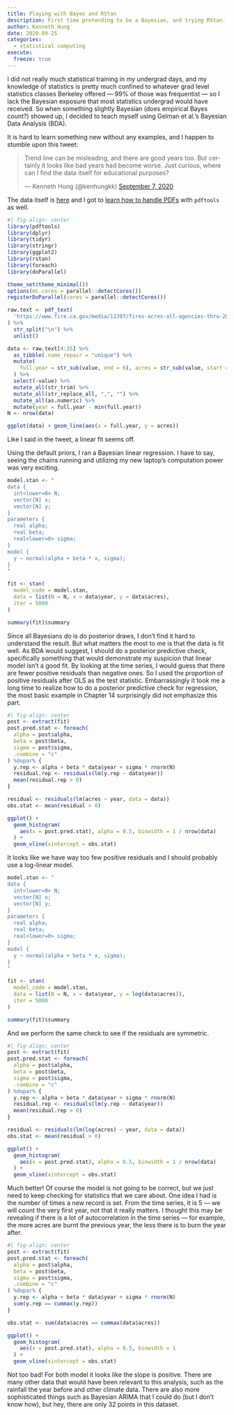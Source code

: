 ```yaml
---
title: Playing with Bayes and RStan
description: First time pretending to be a Bayesian, and trying RStan.
author: Kenneth Hung
date: 2020-09-25
categories:
  - statistical computing
execute: 
  freeze: true
---
```


I did not really much statistical training in my undergrad days, and my knowledge of statistics is pretty much confined to whatever grad level statistics classes Berkeley offered --- 99% of those was frequentist --- so I lack the Bayesian exposure that most statistics undergrad would have received. So when something slightly Bayesian (does empirical Bayes count?) showed up, I decided to teach myself using Gelman et al.'s Bayesian Data Analysis (BDA).

It is hard to learn something new without any examples, and I happen to stumble upon this tweet:

<blockquote class="twitter-tweet tw-align-center"><p lang="en" dir="ltr">Trend line can be misleading, and there are good years too. But certainly it looks like bad years had become worse. Just curious, where can I find the data itself for educational purposes?</p>&mdash; Kenneth Hung (@kenhungkk) <a href="https://twitter.com/kenhungkk/status/1302973968748478464?ref_src=twsrc%5Etfw">September 7, 2020</a></blockquote> <script async src="https://platform.twitter.com/widgets.js" charset="utf-8"></script>

The data itself is [here](https://www.fire.ca.gov/media/11397/fires-acres-all-agencies-thru-2018.pdf) and I got to [learn how to handle PDFs](https://blog.az.sg/posts/reading-pdfs-in-r/) with `pdftools` as well.

```r
#| fig-align: center
library(pdftools)
library(dplyr)
library(tidyr)
library(stringr)
library(ggplot2)
library(rstan)
library(foreach)
library(doParallel)

theme_set(theme_minimal())
options(mc.cores = parallel::detectCores())
registerDoParallel(cores = parallel::detectCores())

raw.text <- pdf_text(
  'https://www.fire.ca.gov/media/11397/fires-acres-all-agencies-thru-2018.pdf'
) %>%
  str_split("\n") %>%
  unlist()

data <- raw.text[4:35] %>%
  as_tibble(.name_repair = "unique") %>%
  mutate(
    full.year = str_sub(value, end = 6), acres = str_sub(value, start = 132)
  ) %>%
  select(-value) %>%
  mutate_all(str_trim) %>%
  mutate_all(str_replace_all, ",", "") %>%
  mutate_all(as.numeric) %>%
  mutate(year = full.year - min(full.year))
N <- nrow(data)

ggplot(data) + geom_line(aes(x = full.year, y = acres))
```

Like I said in the tweet, a linear fit seems off.

Using the default priors, I ran a Bayesian linear regression. I have to say, seeing the chains running and utilizing my new laptop's computation power was very exciting.

```r
model.stan <- "
data {
  int<lower=0> N;
  vector[N] x;
  vector[N] y;
}
parameters {
  real alpha;
  real beta;
  real<lower=0> sigma;
}
model {
  y ~ normal(alpha + beta * x, sigma);
}
"

fit <- stan(
  model_code = model.stan,
  data = list(N = N, x = data$year, y = data$acres),
  iter = 5000
)

summary(fit)$summary
```

Since all Bayesians do is do posterior draws, I don't find it hard to understand the result. But what matters the most to me is that the data is fit well. As BDA would suggest, I should do a posterior predictive check, specifically something that would demonstrate my suspicion that linear model isn't a good fit. By looking at the time series, I would guess that there are fewer positive residuals than negative ones. So I used the proportion of positive residuals after OLS as the test statistic. Embarrassingly it took me a long time to realize how to do a posterior predictive check for regression, the most basic example in Chapter 14 surprisingly did not emphasize this part.

```r
#| fig-align: center
post <- extract(fit)
post.pred.stat <- foreach(
  alpha = post$alpha,
  beta = post$beta,
  sigma = post$sigma,
  .combine = "c"
) %dopar% {
  y.rep <- alpha + beta * data$year + sigma * rnorm(N)
  residual.rep <- residuals(lm(y.rep ~ data$year))
  mean(residual.rep > 0)
}

residual <- residuals(lm(acres ~ year, data = data))
obs.stat <- mean(residual > 0)

ggplot() +
  geom_histogram(
    aes(x = post.pred.stat), alpha = 0.5, binwidth = 1 / nrow(data)
  ) +
  geom_vline(xintercept = obs.stat)
```

It looks like we have way too few positive residuals and I should probably use a log-linear model.

```r
model.stan <- "
data {
  int<lower=0> N;
  vector[N] x;
  vector[N] y;
}
parameters {
  real alpha;
  real beta;
  real<lower=0> sigma;
}
model {
  y ~ normal(alpha + beta * x, sigma);
}
"

fit <- stan(
  model_code = model.stan,
  data = list(N = N, x = data$year, y = log(data$acres)),
  iter = 5000
)

summary(fit)$summary
```

And we perform the same check to see if the residuals are symmetric.

```r
#| fig-align: center
post <- extract(fit)
post.pred.stat <- foreach(
  alpha = post$alpha,
  beta = post$beta,
  sigma = post$sigma,
  .combine = "c"
) %dopar% {
  y.rep <- alpha + beta * data$year + sigma * rnorm(N)
  residual.rep <- residuals(lm(y.rep ~ data$year))
  mean(residual.rep > 0)
}

residual <- residuals(lm(log(acres) ~ year, data = data))
obs.stat <- mean(residual > 0)

ggplot() +
  geom_histogram(
    aes(x = post.pred.stat), alpha = 0.5, binwidth = 1 / nrow(data)
  ) +
  geom_vline(xintercept = obs.stat)
```

Much better! Of course the model is not going to be correct, but we just need to keep checking for statistics that we care about. One idea I had is the number of times a new record is set. From the time series, it is 5 --- we will count the very first year, not that it really matters. I thought this may be revealing if there is a lot of autocorrelation in the time series --- for example, the more acres are burnt the previous year, the less there is to burn the year after.

```r
#| fig-align: center
post <- extract(fit)
post.pred.stat <- foreach(
  alpha = post$alpha,
  beta = post$beta,
  sigma = post$sigma,
  .combine = "c"
) %dopar% {
  y.rep <- alpha + beta * data$year + sigma * rnorm(N)
  sum(y.rep == cummax(y.rep))
}

obs.stat <- sum(data$acres == cummax(data$acres))

ggplot() +
  geom_histogram(
    aes(x = post.pred.stat), alpha = 0.5, binwidth = 1
  ) +
  geom_vline(xintercept = obs.stat)
```

Not too bad! For both model it looks like the slope is positive. There are many other data that would have been relevant to this analysis, such as the rainfall the year before and other climate data. There are also more sophisticated things such as Bayesian ARIMA that I could do (but I don't know how), but hey, there are only 32 points in this dataset.
